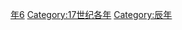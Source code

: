 {{Catnav|頁面分類|历史|歷史時代|年|17世纪各年}}
{{Commons category|1676}}

[[Category:1670年代|年6]]
[[Category:17世纪各年|Category:17世纪各年]]
[[Category:辰年|Category:辰年]]